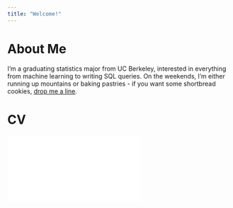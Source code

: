 ```yaml
---
title: "Welcome!"
---
```


# About Me

I'm a graduating statistics major from UC Berkeley, interested in everything from machine learning to writing SQL queries. On the weekends, I'm either running up mountains or baking pastries - if you want some shortbread cookies, [drop me a line](mailto: equan@berkeley.com). 

# CV

![](img/equan_resume.pdf)
